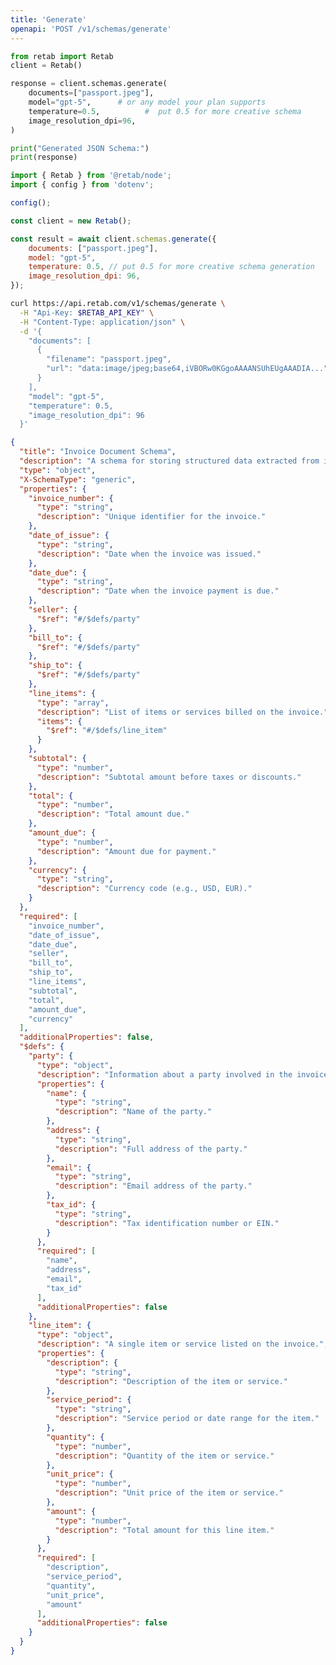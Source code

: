 ```yaml
---
title: 'Generate'
openapi: 'POST /v1/schemas/generate'
---
```





<RequestExample>

```python python
from retab import Retab
client = Retab()

response = client.schemas.generate(
    documents=["passport.jpeg"],
    model="gpt-5",      # or any model your plan supports
    temperature=0.5,          #  put 0.5 for more creative schema
    image_resolution_dpi=96,
)

print("Generated JSON Schema:")
print(response)
```

```javascript javascript
import { Retab } from '@retab/node';
import { config } from 'dotenv';

config();

const client = new Retab();

const result = await client.schemas.generate({
    documents: ["passport.jpeg"],
    model: "gpt-5",
    temperature: 0.5, // put 0.5 for more creative schema generation
    image_resolution_dpi: 96,
});
```


```bash curl
curl https://api.retab.com/v1/schemas/generate \
  -H "Api-Key: $RETAB_API_KEY" \
  -H "Content-Type: application/json" \
  -d '{
    "documents": [
      {
        "filename": "passport.jpeg",
        "url": "data:image/jpeg;base64,iVBORw0KGgoAAAANSUhEUgAAADIA..."
      }
    ],
    "model": "gpt-5",
    "temperature": 0.5,
    "image_resolution_dpi": 96
  }'

```

</RequestExample>


<ResponseExample>

```json 200
{
  "title": "Invoice Document Schema",
  "description": "A schema for storing structured data extracted from invoice documents, including parties, line items, and payment details.",
  "type": "object",
  "X-SchemaType": "generic",
  "properties": {
    "invoice_number": {
      "type": "string",
      "description": "Unique identifier for the invoice."
    },
    "date_of_issue": {
      "type": "string",
      "description": "Date when the invoice was issued."
    },
    "date_due": {
      "type": "string",
      "description": "Date when the invoice payment is due."
    },
    "seller": {
      "$ref": "#/$defs/party"
    },
    "bill_to": {
      "$ref": "#/$defs/party"
    },
    "ship_to": {
      "$ref": "#/$defs/party"
    },
    "line_items": {
      "type": "array",
      "description": "List of items or services billed on the invoice.",
      "items": {
        "$ref": "#/$defs/line_item"
      }
    },
    "subtotal": {
      "type": "number",
      "description": "Subtotal amount before taxes or discounts."
    },
    "total": {
      "type": "number",
      "description": "Total amount due."
    },
    "amount_due": {
      "type": "number",
      "description": "Amount due for payment."
    },
    "currency": {
      "type": "string",
      "description": "Currency code (e.g., USD, EUR)."
    }
  },
  "required": [
    "invoice_number",
    "date_of_issue",
    "date_due",
    "seller",
    "bill_to",
    "ship_to",
    "line_items",
    "subtotal",
    "total",
    "amount_due",
    "currency"
  ],
  "additionalProperties": false,
  "$defs": {
    "party": {
      "type": "object",
      "description": "Information about a party involved in the invoice (seller, buyer, or recipient).",
      "properties": {
        "name": {
          "type": "string",
          "description": "Name of the party."
        },
        "address": {
          "type": "string",
          "description": "Full address of the party."
        },
        "email": {
          "type": "string",
          "description": "Email address of the party."
        },
        "tax_id": {
          "type": "string",
          "description": "Tax identification number or EIN."
        }
      },
      "required": [
        "name",
        "address",
        "email",
        "tax_id"
      ],
      "additionalProperties": false
    },
    "line_item": {
      "type": "object",
      "description": "A single item or service listed on the invoice.",
      "properties": {
        "description": {
          "type": "string",
          "description": "Description of the item or service."
        },
        "service_period": {
          "type": "string",
          "description": "Service period or date range for the item."
        },
        "quantity": {
          "type": "number",
          "description": "Quantity of the item or service."
        },
        "unit_price": {
          "type": "number",
          "description": "Unit price of the item or service."
        },
        "amount": {
          "type": "number",
          "description": "Total amount for this line item."
        }
      },
      "required": [
        "description",
        "service_period",
        "quantity",
        "unit_price",
        "amount"
      ],
      "additionalProperties": false
    }
  }
}
```

</ResponseExample>

